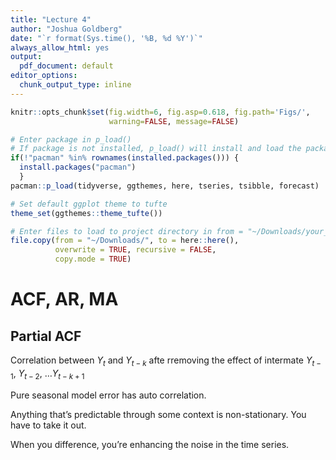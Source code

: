 ```yaml
---
title: "Lecture 4"
author: "Joshua Goldberg"
date: "`r format(Sys.time(), '%B, %d %Y')`"
always_allow_html: yes
output:
  pdf_document: default
editor_options: 
  chunk_output_type: inline
---
```


```r
knitr::opts_chunk$set(fig.width=6, fig.asp=0.618, fig.path='Figs/',
                      warning=FALSE, message=FALSE)
```

```r
# Enter package in p_load()
# If package is not installed, p_load() will install and load the package
if(!"pacman" %in% rownames(installed.packages())) {
  install.packages("pacman")
  }
pacman::p_load(tidyverse, ggthemes, here, tseries, tsibble, forecast)

# Set default ggplot theme to tufte
theme_set(ggthemes::theme_tufte())
```

```r
# Enter files to load to project directory in from = "~/Downloads/your_file_name_here"
file.copy(from = "~/Downloads/", to = here::here(), 
          overwrite = TRUE, recursive = FALSE, 
          copy.mode = TRUE)
```

# ACF, AR, MA

## Partial ACF

Correlation between $Y_t$ and $Y_{t-k}$ afte rremoving the effect of intermate $Y_{t-1}$, $Y_{t-2}$, ...$Y_{t-k+1}$

Pure seasonal model error has auto correlation.

Anything that's predictable through some context is non-stationary. You have to take it out.

When you difference, you're enhancing the noise in the time series.



